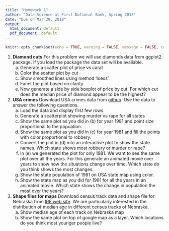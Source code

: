 ```yaml
---
title: "Homework 1"
author: "Data Science at First National Bank, Spring 2018"
date: "Due on Mar 20, 2018"
output:
  html_document: default
  pdf_document: default
---
```


```r
knitr::opts_chunk$set(echo = TRUE, warning = FALSE, message = FALSE, cache=TRUE)
```


1. **Diamond cuts** For this problem we will use diamonds data from ggplot2 package. If you load the package the data set will be available.
    a. Generate a scatter plot of price vs carat
    b. Color the scatter plot by cut
    c. Show smoothed lines using method 'loess'
    d. Facet the plot based on clarity
    e. Now generate a side by side boxplot of price by cut. For which cut does the median price of diamond appear to be the highest?


2. **USA crimes** Download USA crimes data from [github](http://mamajumder.github.io/first-national/data/usaCrimes.csv). Use the data to answer the following questions.
    a. Load the data and display first few rows
    b. Generate a scatterplot showing murder vs rape for all states
    c. Show the same plot as you did in (b) for year 1981 and point size proportional to the popuation.
    d. Show the same plot as you did in (c) for year 1981 and fill the points with color proportional to robbery.
    e. Convert the plot in (d) into an interactive plot to show the state names. Which state shows most robbery or murder or rape?
    f. In (e) we generated the plot for only 1981. We want to see the same plot over all the years. For this generate an animated movie over years to show how the situations change over time. Which state do you think shows the most changes.
    g. Show the state population of 1981 on USA state map using color.
    h. Show the state map as you did for 1981 for all the years in an animated movie. Which state shows the change in population the most over the years?



3. **Shape files for maps** Download census track data and shape file for Nebraska from [IRE web site](http://census.ire.org/data/bulkdata.html). We are particularly interested in the distribution of median age in different census tracks of Nebraska.
    a. Show median age of each track on Nebraska map
    b. Show the same plot on top of google map as a layer. Which locations do you think most younger people live?





